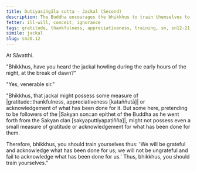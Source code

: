 ```yaml
---
title: Dutiyasiṅgāla sutta - Jackal (Second)
description: The Buddha encourages the bhikkhus to train themselves to be grateful and acknowledge what has been done for them.
fetter: ill-will, conceit, ignorance
tags: gratitude, thankfulness, appreciativeness, training, sn, sn12-21, sn20
simile: jackal
slug: sn20.12
---
```


At Sāvatthi.

"Bhikkhus, have you heard the jackal howling during the early hours of the night, at the break of dawn?"

"Yes, venerable sir."

"Bhikkhus, that jackal might possess some measure of |gratitude::thankfulness, appreciativeness [kataññutā]| or acknowledgement of what has been done for it. But some here, pretending to be followers of the |Sakyan son::an epithet of the Buddha as he went forth from the Sakyan clan [sakyaputtiyapaṭiñña]|, might not possess even a small measure of gratitude or acknowledgement for what has been done for them.

Therefore, bhikkhus, you should train yourselves thus: 'We will be grateful and acknowledge what has been done for us; we will not be ungrateful and fail to acknowledge what has been done for us.' Thus, bhikkhus, you should train yourselves."